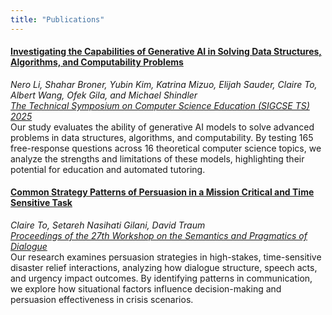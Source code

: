 ```yaml
---
title: "Publications"
---
```


#### [Investigating the Capabilities of Generative AI in Solving Data Structures, Algorithms, and Computability Problems](https://dl.acm.org/doi/10.1145/3641554.3701946)  
*Nero Li, Shahar Broner, Yubin Kim, Katrina Mizuo, Elijah Sauder, Claire To, Albert Wang, Ofek Gila, and Michael Shindler*  
*[The Technical Symposium on Computer Science Education (SIGCSE TS) 2025](https://sigcse2025.sigcse.org)*  
Our study evaluates the ability of generative AI models to solve advanced problems in data structures, algorithms, and computability. By testing 165 free-response questions across 16 theoretical computer science topics, we analyze the strengths and limitations of these models, highlighting their potential for education and automated tutoring.

#### [Common Strategy Patterns of Persuasion in a Mission Critical and Time Sensitive Task](https://www.semdial.org/anthology/papers/Z/Z23/Z23-4019/)
*Claire To, Setareh Nasihati Gilani, David Traum*  
*[Proceedings of the 27th Workshop on the Semantics and Pragmatics of Dialogue](https://mezzanine.um.si/en/conference/semdial-2023-marilogue/)*  
Our research examines persuasion strategies in high-stakes, time-sensitive disaster relief interactions, analyzing how dialogue structure, speech acts, and urgency impact outcomes. By identifying patterns in communication, we explore how situational factors influence decision-making and persuasion effectiveness in crisis scenarios.
